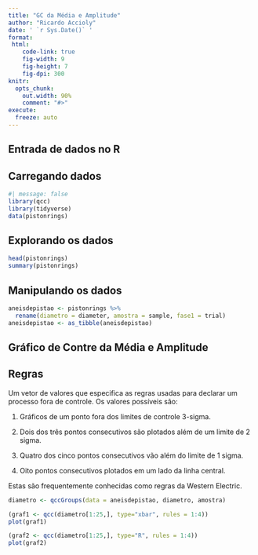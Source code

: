 ```yaml
---
title: "GC da Média e Amplitude"
author: "Ricardo Accioly"
date: ' `r Sys.Date()` '
format:
 html:
    code-link: true
    fig-width: 9
    fig-height: 7
    fig-dpi: 300
knitr:
  opts_chunk: 
    out.width: 90%
    comment: "#>"
execute:
  freeze: auto
---
```


## Entrada de dados no R

## Carregando dados

```r
#| message: false
library(qcc)
library(tidyverse)
data(pistonrings)
```

## Explorando os dados

```r
head(pistonrings)
summary(pistonrings)
```

## Manipulando os dados

```r
aneisdepistao <- pistonrings %>% 
  rename(diametro = diameter, amostra = sample, fase1 = trial)
aneisdepistao <- as_tibble(aneisdepistao)
```

## Gráfico de Contre da Média e Amplitude

## Regras

Um vetor de valores que especifica as regras usadas para declarar um processo fora de controle. Os valores possíveis são:

1.  Gráficos de um ponto fora dos limites de controle 3-sigma.

2.  Dois dos três pontos consecutivos são plotados além de um limite de 2 sigma.

3.  Quatro dos cinco pontos consecutivos vão além do limite de 1 sigma.

4.  Oito pontos consecutivos plotados em um lado da linha central.

Estas são frequentemente conhecidas como regras da Western Electric.

```r

diametro <- qccGroups(data = aneisdepistao, diametro, amostra)

(graf1 <- qcc(diametro[1:25,], type="xbar", rules = 1:4))
plot(graf1)

(graf2 <- qcc(diametro[1:25,], type="R", rules = 1:4))
plot(graf2)


```
